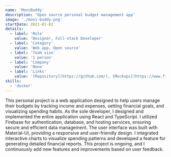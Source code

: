 ```yaml
---
name: 'MoniBuddy'
description: 'Open source personal budget management app'
image: './moni-buddy.png'
startDate: 2021-01-01
details:
  - label: 'Role'
    value: 'Designer, Full-stack Developer'
  - label: 'Category'
    value: 'Web app, Open source'
  - label: 'Team size'
    value: '1 person'
  - label: 'Company'
    value: 'None'
  - label: 'Links'
    value: '[Repository](https://github.com/), [Mockups](https://www.figma.com/), [Demo](https://vercel.com/)'
skills:
  - 'docker'
---
```


This personal project is a web application designed to help users manage their budgets by tracking income and expenses, setting financial goals, and visualizing spending habits. As the sole developer, I designed and implemented the entire application using React and TypeScript. I utilized Firebase for authentication, database, and hosting services, ensuring secure and efficient data management. The user interface was built with Material-UI, providing a responsive and user-friendly design. I integrated interactive charts to visualize spending patterns and developed a feature for generating detailed financial reports. This project is ongoing, and I continuously add new features and improvements based on user feedback.
